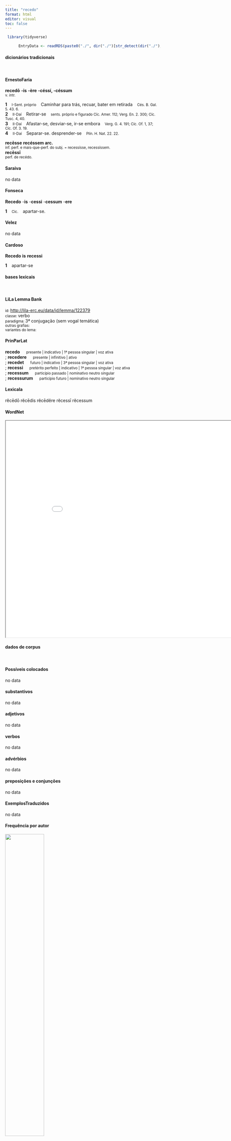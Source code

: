 ```yaml
---
title: "recedo"
format: html
editor: visual
toc: false
---
```



```r
 library(tidyverse) 

      EntryData <- readRDS(paste0("./", dir("./")[str_detect(dir("./"), "_xx114-101-99-101-100-111xx_.rds")]))

```


#### dicionários tradicionais

&emsp;




::: panel-tabset

#### ErnestoFaria

<b>recedō</b> <b>-is</b> <b>-ère</b> <b>-céssí, -céssum</b> <br> <small>v. intr.</small> <br> <small></small>   <p> <b>1</b> &ensp; <small>I-Sent. próprio</small> &ensp; Caminhar para trás, recuar, bater em retirada &ensp; <small>Cés. B. Gal. 5. 43. 6.</small> <br> <b>2</b> &ensp; <small>II-Daí</small> &ensp; Retirar-se &ensp; <small>sents. próprio e figurado Cíc. Amer. 112; Verg. En. 2. 300; Cíc. Tusc. 4, 40.</small> <br> <b>3</b> &ensp; <small>II-Daí</small> &ensp; Afastar-se, desviar-se, ir-se embora &ensp; <small>Verg. G. 4. 191; Cíc. Of. 1, 37; Cíc. Of. 3. 19.</small> <br> <b>4</b> &ensp; <small>II-Daí</small> &ensp; Separar-se. desprender-se &ensp; <small>Plín. H. Nat. 22. 22.</small> </p> 
 <b>recēsse</b> <b>recéssem arc.</b> <br> <small>inf. perf. e mais-que-perf. do subj. = recessísse, recessíssem.</small> <br> <small></small> 
 <b>recēssī</b> <br> <small>perf. de recédo.</small> <br> <small></small>




#### Saraiva

no data




#### Fonseca

<b>Recedo</b> -<b>is</b> -<b>cessi</b> -<b>cessum</b> -<b>ere</b>   <p> <b>1</b> &ensp; <small>Cic.</small> &ensp; apartar-se. </p>




#### Velez

no data




#### Cardoso

<b>Recedo</b> <b>is</b> <b>recessi</b>   <p> <b>1</b> &ensp; apartar-se </p>


:::



#### bases lexicais

&emsp;






::: panel-tabset

#### LiLa Lemma Bank

<small> id: </small> <a href=' http://lila-erc.eu/data/id/lemma/122379 ' target="_blank"> http://lila-erc.eu/data/id/lemma/122379 </a> <br>
<small> classe: </small> verbo    <br>
<small> paradigma: </small> 3ª conjugação (sem vogal temática) <br>
<small> outras grafias: </small>  <br>
<small> variantes do lema: </small>  <br>





#### PrinParLat

<b> recedo </b>&emsp;<small> presente | indicativo | 1ª pessoa singular | voz ativa </small><br>
; <b> recedere </b>&emsp;<small> presente | infinitivo | ativo </small><br>
; <b> recedet </b>&emsp;<small> futuro | indicativo | 3ª pessoa singular | voz ativa </small><br>
; <b> recessi </b>&emsp;<small> pretérito perfeito | indicativo | 1ª pessoa singular | voz ativa </small><br>
; <b> recessum </b>&emsp;<small> particípio passado | nominativo neutro singular </small><br>
; <b> recessurum </b>&emsp;<small> particípio futuro | nominativo neutro singular </small><br>





#### Lexicala

rĕcēdō 
 rĕcēdis 
 rĕcēdĕre 
 rĕcessī 
 rĕcessum




#### WordNet

<iframe width='900' height='700' src='Media/Tree__xx114-101-99-101-100-111xx__sem_type_lexemes_pt.html'>

</iframe>


:::



#### dados de corpus

&emsp;




::: panel-tabset

#### Possíveis colocados

no data




#### substantivos

no data




#### adjetivos

no data




#### verbos

no data




#### advérbios

no data




#### preposições e conjunções

no data


:::



::: panel-tabset

#### ExemplosTraduzidos

no data




#### Frequência por autor

![](./Media/barchart__xx114-101-99-101-100-111xx__lemma_BY_author_Frequencies.webp){width=50% fig-alt='This charts plots the frequency of lemma by author_Frequencies. The Seneca subcorpus registers the highest normalized frequency, with the value of 3.92 and an absolute frequency of 21. The Ovidius subcorpus follows, with a normalized frequency of 1.72 and an absolute frequency of 1. the subcorpus with the least normalized frequency is Caesar with the normalized value of 0 and an absolute freqeuncy of 0. here are all the values: subcorpus: Caesar ; normalized frequency: 0 ; absolute frequency: 0. subcorpus: Cicero ; normalized frequency: 7 ; absolute frequency: 0.436071864643293. subcorpus: Horatius ; normalized frequency: 1 ; absolute frequency: 0.888020602077968. subcorpus: Ovidius ; normalized frequency: 1 ; absolute frequency: 1.71585449553878. subcorpus: Phaedrus ; normalized frequency: 0 ; absolute frequency: 0. subcorpus: Sallustius ; normalized frequency: 0 ; absolute frequency: 0. subcorpus: Seneca ; normalized frequency: 21 ; absolute frequency: 3.91929975177768. subcorpus: Suetonius ; normalized frequency: 0 ; absolute frequency: 0. subcorpus: Tacitus ; normalized frequency: 0 ; absolute frequency: 0. subcorpus: Vergilius ; normalized frequency: 0 ; absolute frequency: 0. subcorpus: Hieronymus ; normalized frequency: 0 ; absolute frequency: 0'}




#### Frequência por gênero

![](./Media/barchart__xx114-101-99-101-100-111xx__lemma_BY_genre_Frequencies.webp){width=50% fig-alt='This charts plots the frequency of lemma by genre_Frequencies. The Poesia.trágica subcorpus registers the highest normalized frequency, with the value of 5.21 and an absolute frequency of 6. The Prosa.filosófica subcorpus follows, with a normalized frequency of 2.64 and an absolute frequency of 16. the subcorpus with the least normalized frequency is Prosa.histórica with the normalized value of 0 and an absolute freqeuncy of 0. here are all the values: subcorpus: Prosa.histórica ; normalized frequency: 0 ; absolute frequency: 0. subcorpus: Prosa.filosófica ; normalized frequency: 16 ; absolute frequency: 2.63587090822227. subcorpus: Prosa.oratória ; normalized frequency: 4 ; absolute frequency: 0.384050387410828. subcorpus: Prosa.epistolográfica ; normalized frequency: 2 ; absolute frequency: 0.529955748694984. subcorpus: Poesia.lírica ; normalized frequency: 1 ; absolute frequency: 0.84125515268781. subcorpus: Poesia.didática ; normalized frequency: 1 ; absolute frequency: 0.848248367121893. subcorpus: Poesia.trágica ; normalized frequency: 6 ; absolute frequency: 5.21195274496178. subcorpus: Poesia.épica ; normalized frequency: 0 ; absolute frequency: 0. subcorpus: Prosa.ficcional ; normalized frequency: 0 ; absolute frequency: 0'}




#### Frequência por século

![](./Media/barchart__xx114-101-99-101-100-111xx__lemma_BY_period_Frequencies.webp){width=50% fig-alt='This charts plots the frequency of lemma by period_Frequencies. The I.d.C. subcorpus registers the highest normalized frequency, with the value of 3.37 and an absolute frequency of 22. The I.a.C. subcorpus follows, with a normalized frequency of 0.37 and an absolute frequency of 8. the subcorpus with the least normalized frequency is II.d.C. with the normalized value of 0 and an absolute freqeuncy of 0. here are all the values: subcorpus: I.a.C. ; normalized frequency: 8 ; absolute frequency: 0.372352804282057. subcorpus: I.d.C. ; normalized frequency: 22 ; absolute frequency: 3.36545816123604. subcorpus: II.d.C. ; normalized frequency: 0 ; absolute frequency: 0. subcorpus: IV.d.C. ; normalized frequency: 0 ; absolute frequency: 0'}


:::

